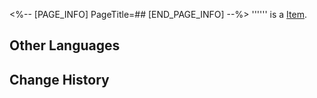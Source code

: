 <%-- [PAGE_INFO]
PageTitle=##
[END_PAGE_INFO] --%>
{{Item Infobox
|title       = 
|id          = 140214
|image       = Item .png
|type        = 
|invCategory = Missions
|rarity      = 3
|effect      = 
|description = 
}}
'''''' is a [[Item]].

==Other Languages==
{{Other Languages
|en   = 
|zhs  = 
|zht  = 
|ja   = 
|ko   = 
|es   = 
|fr   = 
|ru   = 
|th   = 
|vi   = 
|de   = 
|id   = 
|pt   = 
}}

==Change History==
{{Change History|2.0}}